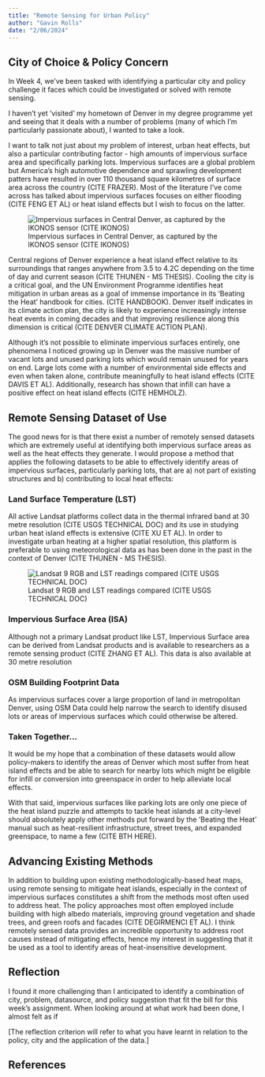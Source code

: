 ```yaml
---
title: "Remote Sensing for Urban Policy"
author: "Gavin Rolls"
date: "2/06/2024"
---
```


## City of Choice & Policy Concern

In Week 4, we've been tasked with identifying a particular city and policy challenge it faces which could be investigated or solved with remote sensing.

I haven't yet 'visited' my hometown of Denver in my degree programme yet and seeing that it deals with a number of problems (many of which I'm particularly passionate about), I wanted to take a look.

I want to talk not just about my problem of interest, urban heat effects, but also a particular contributing factor - high amounts of impervious surface area and specifically parking lots. Impervious surfaces are a global problem but America's high automotive dependence and sprawling development patters have resulted in over 110 thousand square kilometres of surface area across the country (CITE FRAZER). Most of the literature I've come across has talked about impervious surfaces focuses on either flooding (CITE FENG ET AL) or heat island effects but I wish to focus on the latter.

![Impervious surfaces in Central Denver, as captured by the IKONOS sensor (CITE IKONOS)](img/DenverTarmac.jpg)

Central regions of Denver experience a heat island effect relative to its surroundings that ranges anywhere from 3.5 to 4.2C depending on the time of day and current season (CITE THUNEN - MS THESIS). Cooling the city is a critical goal, and the UN Environment Programme identifies heat mitigation in urban areas as a goal of immense importance in its 'Beating the Heat' handbook for cities. (CITE HANDBOOK). Denver itself indicates in its climate action plan, the city is likely to experience increasingly intense heat events in coming decades and that improving resilience along this dimension is critical (CITE DENVER CLIMATE ACTION PLAN).

Although it's not possible to eliminate impervious surfaces entirely, one phenomena I noticed growing up in Denver was the massive number of vacant lots and unused parking lots which would remain unused for years on end. Large lots come with a number of environmental side effects and even when taken alone, contribute meaningfully to heat island effects (CITE DAVIS ET AL). Additionally, research has shown that infill can have a positive effect on heat island effects (CITE HEMHOLZ).

## Remote Sensing Dataset of Use

The good news for is that there exist a number of remotely sensed datasets which are extremely useful at identifying both impervious surface areas as well as the heat effects they generate. I would propose a method that applies the following datasets to be able to effectively identify areas of impervious surfaces, particularly parking lots, that are a) not part of existing structures and b) contributing to local heat effects:

### Land Surface Temperature (LST)

All active Landsat platforms collect data in the thermal infrared band at 30 metre resolution (CITE USGS TECHNICAL DOC) and its use in studying urban heat island effects is extensive (CITE XU ET AL). In order to investigate urban heating at a higher spatial resolution, this platform is preferable to using meteorological data as has been done in the past in the context of Denver (CITE THUNEN - MS THESIS).

![Landsat 9 RGB and LST readings compared (CITE USGS TECHNICAL DOC)](img/LandsatLST.png)

### Impervious Surface Area (ISA)

Although not a primary Landsat product like LST, Impervious Surface area can be derived from Landsat products and is available to researchers as a remote sensing product (CITE ZHANG ET AL). This data is also available at 30 metre resolution

### OSM Building Footprint Data

As impervious surfaces cover a large proportion of land in metropolitan Denver, using OSM Data could help narrow the search to identify disused lots or areas of impervious surfaces which could otherwise be altered.

### Taken Together...

It would be my hope that a combination of these datasets would allow policy-makers to identify the areas of Denver which most suffer from heat island effects and be able to search for nearby lots which might be eligible for infill or conversion into greenspace in order to help alleviate local effects.

With that said, impervious surfaces like parking lots are only one piece of the heat island puzzle and attempts to tackle heat islands at a city-level should absolutely apply other methods put forward by the 'Beating the Heat' manual such as heat-resilient infrastructure, street trees, and expanded greenspace, to name a few (CITE BTH HERE).

## Advancing Existing Methods

In addition to building upon existing methodologically-based heat maps, using remote sensing to mitigate heat islands, especially in the context of impervious surfaces constitutes a shift from the methods most often used to address heat. The policy approaches most often employed include building with high albedo materials, improving ground vegetation and shade trees, and green roofs and facades (CITE DEGIRMENCI ET AL). I think remotely sensed data provides an incredible opportunity to address root causes instead of mitigating effects, hence my interest in suggesting that it be used as a tool to identify areas of heat-insensitive development.

## Reflection

I found it more challenging than I anticipated to identify a combination of city, problem, datasource, and policy suggestion that fit the bill for this week's assignment. When looking around at what work had been done, I almost felt as if

\[The reflection criterion will refer to what you have learnt in relation to the policy, city and the application of the data.\]

## References
